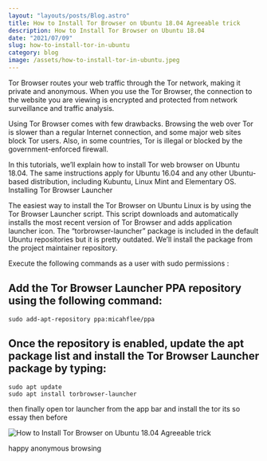 ```yaml
---
layout: "layouts/posts/Blog.astro"
title: How to Install Tor Browser on Ubuntu 18.04 Agreeable trick
description: How to Install Tor Browser on Ubuntu 18.04
date: "2021/07/09"
slug: how-to-install-tor-in-ubuntu
category: blog
image: /assets/how-to-install-tor-in-ubuntu.jpeg
---
```



Tor Browser routes your web traffic through the Tor network, making it private and anonymous. When you use the Tor Browser, the connection to the website you are viewing is encrypted and protected from network surveillance and traffic analysis.

Using Tor Browser comes with few drawbacks. Browsing the web over Tor is slower than a regular Internet connection, and some major web sites block Tor users. Also, in some countries, Tor is illegal or blocked by the government-enforced firewall.

In this tutorials, we’ll explain how to install Tor web browser on Ubuntu 18.04. The same instructions apply for Ubuntu 16.04 and any other Ubuntu-based distribution, including Kubuntu, Linux Mint and Elementary OS.
Installing Tor Browser Launcher

The easiest way to install the Tor Browser on Ubuntu Linux is by using the Tor Browser Launcher script. This script downloads and automatically installs the most recent version of Tor Browser and adds application launcher icon. The “torbrowser-launcher” package is included in the default Ubuntu repositories but it is pretty outdated. We’ll install the package from the project maintainer repository.

Execute the following commands as a user with sudo permissions :

## Add the Tor Browser Launcher PPA repository using the following command:

```
sudo add-apt-repository ppa:micahflee/ppa
```

## Once the repository is enabled, update the apt package list and install the Tor Browser Launcher package by typing:

```
sudo apt update
sudo apt install torbrowser-launcher
```

then finally open tor launcher from the app bar and install the tor
its so essay then before

![How to Install Tor Browser on Ubuntu 18.04 Agreeable trick](/assets/QZfOOXFnz.gif)

happy anonymous browsing
